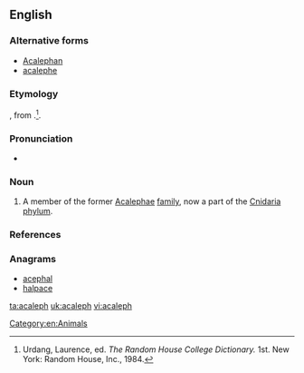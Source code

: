 ==English==

===Alternative forms===
* [[Acalephan]]
* [[acalephe]]

===Etymology===
{{borrowing|la|acaleph}}, from {{etyl|grc}} {{term|akalephe||stinging nettle|lang=grc}}.<ref name=RHD>Urdang, Laurence, ed. ''The Random House College Dictionary.'' 1st. New York: Random House, Inc., 1984.</ref>{{rfscript|grc}}.

===Pronunciation===
* {{a|US}} {{IPA|/ˌæk.əˈlɜf/}}

===Noun===
{{en-noun}}

# {{dated}} A member of the former [[Acalephae]] [[family]], now a part of the [[Cnidaria]] [[phylum]].

===References===
<references/>

===Anagrams===
* [[acephal#English|acephal]]
* [[halpace#English|halpace]]

[[Category:en:Animals]]

[[ta:acaleph]]
[[uk:acaleph]]
[[vi:acaleph]]